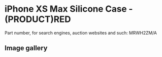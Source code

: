 
# iPhone XS Max Silicone Case - (PRODUCT)RED

Part number, for search engines, auction websites and such: MRWH2ZM/A

## Image gallery

<div style={{ width: "768px" }}>
  <GalleryComponent
    images={[
      {
        original: "/everysource/MRWH2.webp",
        thumbnail: "/everypreview/MRWH2.webp",
      },
      {
        original: "/everysource/MRWH2_AV1_GOLD.webp",
        thumbnail: "/everypreview/MRWH2_AV1_GOLD.webp",
      },
      {
        original: "/everysource/MRWH2_AV1_SILVER.webp",
        thumbnail: "/everypreview/MRWH2_AV1_SILVER.webp",
      },
      {
        original: "/everysource/MRWH2_AV1_SPACE_GRAY.webp",
        thumbnail: "/everypreview/MRWH2_AV1_SPACE_GRAY.webp",
      },
      {
        original: "/everysource/MRWH2_AV2.webp",
        thumbnail: "/everypreview/MRWH2_AV2.webp",
      }
    ]}
  />
</div>